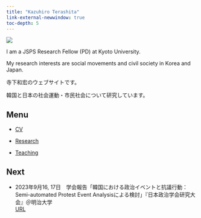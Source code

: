 ```yaml
---
title: "Kazuhiro Terashita"
link-external-newwindow: true
toc-depth: 5
---
```


![](pic/IMG_0614.png){fig-align="center"}

I am a JSPS Research Fellow (PD) at Kyoto University.

My research interests are social movements and civil society in Korea and Japan.

寺下和宏のウェブサイトです。

韓国と日本の社会運動・市民社会について研究しています。

::: callout-note
## Menu

-   [CV](cv.qmd)

-   [Research](research.qmd)

-   [Teaching](teaching.qmd)
:::

::: callout-note
## Next

-   2023年9月16, 17日　学会報告「韓国における政治イベントと抗議行動：Semi-automated Protest Event Analysisによる検討」『日本政治学会研究大会』＠明治大学
<div class="btn">[URL](https://www.jpsa-web.org/conf/2023/program/session.html#bunkakai_c)</div>

:::
